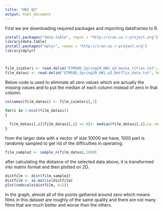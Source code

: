 ---
title: "HW1 Q3"
output: html_document
---
First we are downloading required packages and importing dataframes to R.

```{r echo=TRUE, results='hide', message=FALSE,warning=FALSE, error=FALSE}

install.packages("data.table", repos = "http://cran.us.r-project.org")
library(data.table)
install.packages("dplyr", repos = "http://cran.us.r-project.org")
library(dplyr)



film_isimleri <- read.delim("ETM58D_Spring20_HW1_q3_movie_titles.txt", sep = ",",header = FALSE)
film_datasi <- read.delim("ETM58D_Spring20_HW1_q3_Netflix_data.txt", header = FALSE,sep = "" )
```

Below code is used to eliminate all zero values which are actually the missing values and to put the median of each column instead of zero in that column.

```{r}
colnames(film_datasi) <- film_isimleri[,2]

for(i in 1:ncol(film_datasi))
{
  
  film_datasi[,i][film_datasi[,i] == 0]<- median(film_datasi[,i],na.rm=TRUE)
}
```

from the larger data with a vector of size 10000 we have, 1000 part is randomly sampled to get rid of the difficulties in operating.

```{r}

film_sample2 <- sample_n(film_datasi,1000)
```

after calculating the distance of the selected data above, it is transformed into matrix format and then plotted on 2D.
```{r}
distfilm <- dist(film_sample2)
distfilm <- as.matrix(distfilm)
plot(cmdscale(distfilm, k=2))
```

In the graph, almost all of the points gathered around zero which means films in this dataset are roughly of the same quality and there are not many films that are much better and worse than the others.
